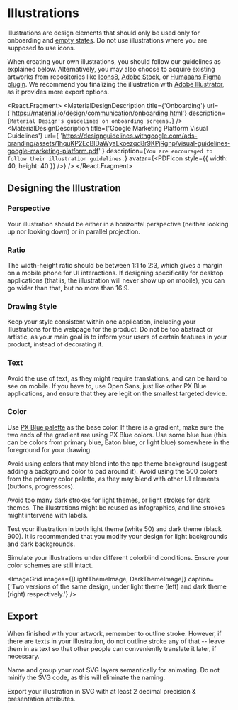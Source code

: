 
<!-- KEYWORDS: design illustration graph onboarding -->

# Illustrations

Illustrations are design elements that should only be used only for onboarding and [empty states](/patterns/empty-states). Do not use illustrations where you are supposed to use icons.

When creating your own illustrations, you should follow our guidelines as explained below. Alternatively, you may also choose to acquire existing artworks from repositories like [Icons8](https://icons8.com/illustrations), [Adobe Stock](https://stock.adobe.com/vectors), or [Humaaans Figma plugin](https://www.figma.com/community/plugin/739503328703046360). We recommend you finalizing the illustration with [Adobe Illustrator](https://www.adobe.com/products/illustrator.html), as it provides more export options.

<React.Fragment>
    <MaterialDesignDescription
        title={'Onboarding'}
        url={'https://material.io/design/communication/onboarding.html'}
        description={`Material Design's guidelines on onboarding screens.`}
    />
    <MaterialDesignDescription
        title={'Google Marketing Platform Visual Guidelines'}
        url={
            'https://designguidelines.withgoogle.com/ads-branding/assets/1hquKP2EcBlDaWyaLkoezqd8r9KPjRgnp/visual-guidelines-google-marketing-platform.pdf'
        }
        description={`You are encouraged to follow their illustration guidelines.`}
        avatar={<PDFIcon style={{ width: 40, height: 40 }} />}
    />
</React.Fragment>

## Designing the Illustration

### Perspective

Your illustration should be either in a horizontal perspective (neither looking up nor looking down) or in parallel projection.

### Ratio

The width-height ratio should be between 1:1 to 2:3, which gives a margin on a mobile phone for UI interactions. If designing specifically for desktop applications (that is, the illustration will never show up on mobile), you can go wider than that, but no more than 16:9.

### Drawing Style

Keep your style consistent within one application, including your illustrations for the webpage for the product. Do not be too abstract or artistic, as your main goal is to inform your users of certain features in your product, instead of decorating it.

### Text

Avoid the use of text, as they might require translations, and can be hard to see on mobile. If you have to, use Open Sans, just like other PX Blue applications, and ensure that they are legit on the smallest targeted device.

### Color

Use [PX Blue palette](/style/color) as the base color. If there is a gradient, make sure the two ends of the gradient are using PX Blue colors. Use some blue hue (this can be colors from primary blue, Eaton blue, or light blue) somewhere in the foreground for your drawing.

Avoid using colors that may blend into the app theme background (suggest adding a background color to pad around it). Avoid using the 500 colors from the primary color palette, as they may blend with other UI elements (buttons, progressors).

Avoid too many dark strokes for light themes, or light strokes for dark themes. The illustrations might be reused as infographics, and line strokes might intervene with labels.

Test your illustration in both light theme (white 50) and dark theme (black 900). It is recommended that you modify your design for light backgrounds and dark backgrounds.

Simulate your illustrations under different colorblind conditions. Ensure your color schemes are still intact.

<ImageGrid
    images={[LightThemeImage, DarkThemeImage]}
    caption={'Two versions of the same design, under light theme (left) and dark theme (right) respectively.'}
/>

## Export

When finished with your artwork, remember to outline stroke. However, if there are texts in your illustration, do not outline stroke any of that -- leave them in as text so that other people can conveniently translate it later, if necessary.

Name and group your root SVG layers semantically for animating. Do not minify the SVG code, as this will eliminate the naming.

Export your illustration in SVG with at least 2 decimal precision & presentation attributes.
